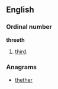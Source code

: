 ==English==

===Ordinal number===
'''threeth'''

# {{rare|nonstandard}} [[third]].

===Anagrams===
* [[thether#English|thether]]